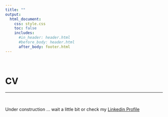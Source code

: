 ```yaml
---
title: ""
output: 
  html_document:
    css: style.css
    toc: false
    includes:
      #in_header: header.html
      #before_body: header.html
      after_body: footer.html
---
```


&nbsp;
&nbsp;

<left> <h1> <strong> CV </strong></h1> </left>

---

&nbsp;
&nbsp;
<p> Under construction ... wait a little bit or check my [Linkedin Profile](https://es.linkedin.com/in/erikapgomes)</p>
&nbsp;


&nbsp;
&nbsp;




